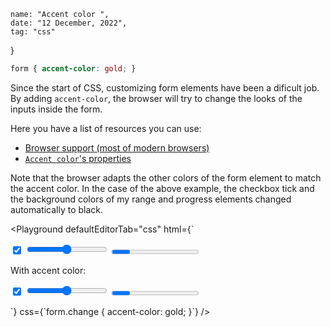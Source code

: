 

    name: "Accent color ",
    date: "12 December, 2022",
    tag: "css"
}


```css
form { accent-color: gold; }
```

Since the start of CSS, customizing form elements have been a dificult job. By adding `accent-color`, the browser will try to change the looks of the inputs inside the form.

Here you have a list of resources you can use:
- [Browser support (most of modern browsers)](https://caniuse.com/mdn-css_properties_accent-color)
- [`Accent color`'s properties](https://w3c.github.io/csswg-drafts/css-ui/#widget-accent)

Note that the browser adapts the other colors of the form element to match the accent color. In the case of the above example, the checkbox tick and the background colors of my range and progress elements changed automatically to black.

<Playground defaultEditorTab="css" html={`<form>
    <input type="checkbox" checked />
    <input type="range" />
    <progress></progress>
</form>

With accent color:
<form class="change">
    <input type="checkbox" checked />
    <input type="range" />
    <progress></progress>
</form>`} css={`form.change {
    accent-color: gold;
}`} />


<Footer />